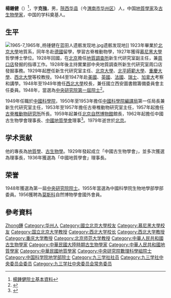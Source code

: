 {{Infobox scientist
| name = 楊鍾健
| image = Yang Zhongjian 1922.jpg
| image_size = 230px
| caption = 1922年攝於[[瑞典|瑞典]][[烏普薩拉|烏普薩拉]]
| other_names = Yang Zhongjian; C.C. Young
| birth_date = 1897年6月1日
| birth_place = {{QING}}[[陝西省|陝西省]][[潼商道|潼商道]][[同州府|同州府]][[華州區|華州]]
| death_date      = {{death date and age|1979|1|15|1897|6|1}}
| death_place     = {{PRC}}[[北京市|北京市]]
| field             = [[地質學|地質學]]、{{link-en|古脊椎动物学|Vertebrate paleontology}}
| work_institutions = [[中央地质调查所|中央地质调查所]]<br/>[[中国科学院古脊椎动物与古人类研究所|中国科学院古脊椎动物与古人类研究所]]<br/>[[北京自然博物馆|北京自然博物馆]]
| alma_mater        = [[北京大學|北京大學]]
| prizes            =
[[中央研究院|中央研究院]]第1屆[[中央研究院院士|院士]]（1948年）
| influences        = {{link-en|布罗里|Ferdinand Broili}}<ref name="BJWB2017">{{Cite web |url=http://www.xinhuanet.com/book/2017-06/25/c_129635311.htm |title=大英博物馆挂像 有位中国科学家 |access-date=2021-10-17 |archive-date=2021-10-17 |archive-url=https://web.archive.org/web/20211017023816/http://www.xinhuanet.com/book/2017-06/25/c_129635311.htm |dead-url=no }}</ref>
| influenced        = [[刘东生_(1917年)|刘东生]]、[[刘宪亭|刘宪亭]]、[[孙艾玲|孙艾玲]]<ref name="BJWB2017"/>
| footnotes         =
| signature         =
}}
'''楊鍾健'''（{{bd|1897年|6月1日|1979年|1月15日|catIdx=Y楊}}）<ref>[https://db1n.sinica.edu.tw/textdb/ioconas/02.php?func=22&_op=?ID:MD017 楊鍾健院士基本資料]</ref>，字'''克強'''，男，[[陝西|陝西]][[华县|华县]]（今[[渭南市|渭南市]][[华州区|华州区]]）人，中国[[地質學家|地質學家]]及[[古生物學家|古生物學家]]，中国{{link-en|古脊椎动物学|Vertebrate paleontology|古脊椎动物研究}}的学科奠基人。

== 生平 ==
[[File:1965-7_1965年_杨锺健在蓝田人遗骸发现地.jpg|thumb]]遗骸发现地]]
1923年畢業於[[北京大學|北京大學]]地質系，同年冬赴[[德國|德國]]留學，學習古脊椎動物學，1927年獲得[[慕尼黑大學|慕尼黑大學]]哲學博士學位。1928年回國，在[[北京|北京]]擔任[[中央地质调查所|地質調查所]]新生代研究室副主任，兼[[周口店|周口店]]發掘的指導工作。1928年後主持實業部中央地質調查所新生代研究室周口店發掘事務。1929年起歷任新生代研究室主任、[[北京大學|北京大學]]、[[北平師範大學|北平師範大學]]、[[重慶大學|重慶大學]]、[[西北大学_(中国)|西北大學]]等校教授。1944至1947年赴[[美國|美國]]、[[英國|英國]]、[[法國|法國]]、[[瑞士|瑞士]]、[[加拿大|加拿大]]考察和講學。1948年至1949年擔任[[西北大学_(中国)|西北大學]]校長，兼任國立西安圖書館籌備委員會主任委員。1948年，當選為[[中央研究院|中央研究院]][[中央研究院第一屆院士|第一屆院士]]<ref>{{Cite web|title=已故院士|url=https://academicians.sinica.edu.tw/index.php?r=academician-n%2Fd|accessdate=|work=中央研究院|archiveurl=https://web.archive.org/web/20190821135430/https://academicians.sinica.edu.tw/index.php?r=academician-n%2Fd|archivedate=2019-08-21}}</ref>。

1949年任職於[[中國科學院|中國科學院]]，1950年至1953年擔任[[科学出版社|中國科學院編譯局]]第一任局長兼新生代研究室主任，1953年至1957年擔任古脊椎動物研究室主任，1957年起擔任[[中国科学院古脊椎动物与古人类研究所|古脊椎動物研究所]]所長。1959年起兼任[[北京自然博物館|北京自然博物館]]館長，1962年起擔任中國古生物學會理事長、[[中國地質學會|中國地質學會]]理事<ref>{{Cite web |url=http://www.nwu.edu.cn/home/index/articles/mid/3906.html |title=西北大學 歷任校長 楊鍾健 |access-date=2020-02-14 |archive-url=https://web.archive.org/web/20200413063902/http://www.nwu.edu.cn/home/index/articles/mid/3906.html |archive-date=2020-04-13 |dead-url=yes }}</ref>。1979年逝世於[[北京|北京]]。

== 学术贡献 ==
他的專長為[[地質學|地質學]]、[[古生物學|古生物學]]。1929年發起成立「中國古生物學會」，並多次獲選為理事長，1936年獲選為「中國地質學會」理事長。

== 荣誉 ==
1948年獲選為第一屆[[中央研究院院士|中央研究院院士]]。1955年當選為中國科學院生物地學部學部委員。1956獲聘為[[莫斯科|莫斯科]]自然博物學會國外會員。

{{Taxa authored}}

== 參考資料 ==
{{Reflist}}

{{中央研究院第一屆院士}}
{{中国科学院地学部院士}}
{{Navboxes
| title  = 杨锺健在[[九三学社|九三学社]]的职务
| list1  =
{{九三学社第四届中央委员会}}
{{九三学社第五届中央委员会}}
}}

{{wikispecies|Yang Zhongjian}}
{{authority control}}
{{DEFAULTSORT:Yang楊}}
[[Category:楊姓|Zhong鍾]]
[[Category:华州人|Category:华州人]]
[[Category:國立北京大學校友|Category:國立北京大學校友]]
[[Category:慕尼黑大學校友|Category:慕尼黑大學校友]]
[[Category:国立北京大学教授|Category:国立北京大学教授]]
[[Category:西北大学校长|Category:西北大学校长]]
[[Category:西北大学教授|Category:西北大学教授]]
[[Category:重庆大学教授|Category:重庆大学教授]]
[[Category:北京师范大学教授|Category:北京师范大学教授]]
[[Category:中華人民共和國古生物學家|Category:中華人民共和國古生物學家]]
[[Category:中華民國大陸時期古生物學家|Category:中華民國大陸時期古生物學家]]
[[Category:中華人民共和國地質學家|Category:中華人民共和國地質學家]]
[[Category:中華民國地質學家|Category:中華民國地質學家]]
[[Category:中央研究院數理科學組院士|Category:中央研究院數理科學組院士]]
[[Category:中国科学院地学部院士|Category:中国科学院地学部院士]]
[[Category:九三学社社员|Category:九三学社社员]]
[[Category:九三学社中央委员会委员|Category:九三学社中央委员会委员]]
[[Category:九三学社中央委员会常务委员|Category:九三学社中央委员会常务委员]]